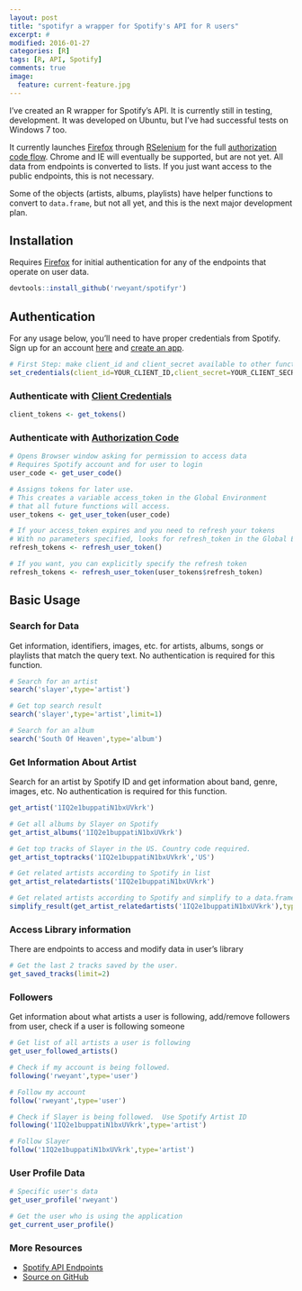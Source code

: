 ```yaml
---
layout: post
title: "spotifyr a wrapper for Spotify's API for R users"
excerpt: #
modified: 2016-01-27
categories: [R]
tags: [R, API, Spotify]
comments: true
image:
  feature: current-feature.jpg
---
```


I've created an R wrapper for Spotify's API.  It is currently still in testing, development.  It was developed on Ubuntu, but I've had successful tests on Windows 7 too. 

It currently launches [Firefox](https://www.mozilla.org/en-US/firefox/new/) through [RSelenium](https://github.com/ropensci/RSelenium) for the full [authorization code flow](https://developer.spotify.com/web-api/authorization-guide/#authorization_code_flow).  Chrome and IE will eventually be supported, but are not yet.  All data from endpoints is converted to lists.  If you just want access to the public endpoints, this is not necessary.  

Some of the objects (artists, albums, playlists) have helper functions to convert to `data.frame`, but not all yet, and this is the next major development plan.

## Installation

Requires [Firefox](https://www.mozilla.org/en-US/firefox/new/) for initial authentication for any of the endpoints that operate on user data.

```r
devtools::install_github('rweyant/spotifyr')
```

## Authentication

For any usage below, you'll need to have proper credentials from Spotify.  Sign up for an account [here](https://developer.spotify.com/) and [create an app](https://developer.spotify.com/my-applications/#!/applications).

```r
# First Step: make client_id and client_secret available to other function
set_credentials(client_id=YOUR_CLIENT_ID,client_secret=YOUR_CLIENT_SECRET)
```

### Authenticate with [Client Credentials](https://developer.spotify.com/web-api/authorization-guide/#client_credentials_flow)

```r
client_tokens <- get_tokens()
```

### Authenticate with [Authorization Code](https://developer.spotify.com/web-api/authorization-guide/#authorization_code_flow)

```r
# Opens Browser window asking for permission to access data
# Requires Spotify account and for user to login
user_code <- get_user_code()

# Assigns tokens for later use.
# This creates a variable access_token in the Global Environment 
# that all future functions will access.
user_tokens <- get_user_token(user_code)

# If your access_token expires and you need to refresh your tokens 
# With no parameters specified, looks for refresh_token in the Global Environment
refresh_tokens <- refresh_user_token()

# If you want, you can explicitly specify the refresh token
refresh_tokens <- refresh_user_token(user_tokens$refresh_token)
```

## Basic Usage

### Search for Data

Get information, identifiers, images, etc. for artists, albums, songs or playlists that match the query text. 
No authentication is required for this function.

```r

# Search for an artist
search('slayer',type='artist')

# Get top search result
search('slayer',type='artist',limit=1)

# Search for an album
search('South Of Heaven',type='album')

```

### Get Information About Artist
Search for an artist by Spotify ID and get information about band, genre, images, etc.
No authentication is required for this function.

```r
get_artist('1IQ2e1buppatiN1bxUVkrk')

# Get all albums by Slayer on Spotify
get_artist_albums('1IQ2e1buppatiN1bxUVkrk')

# Get top tracks of Slayer in the US. Country code required.
get_artist_toptracks('1IQ2e1buppatiN1bxUVkrk','US')

# Get related artists according to Spotify in list 
get_artist_relatedartists('1IQ2e1buppatiN1bxUVkrk')

# Get related artists according to Spotify and simplify to a data.frame
simplify_result(get_artist_relatedartists('1IQ2e1buppatiN1bxUVkrk'),type='artists')
```

### Access Library information

There are endpoints to access and modify data in user's library
```r
# Get the last 2 tracks saved by the user.
get_saved_tracks(limit=2)
```

### Followers

Get information about what artists a user is following, add/remove followers from user, check if a user is following someone

```r
# Get list of all artists a user is following
get_user_followed_artists()

# Check if my account is being followed.
following('rweyant',type='user')

# Follow my account
follow('rweyant',type='user')

# Check if Slayer is being followed.  Use Spotify Artist ID
following('1IQ2e1buppatiN1bxUVkrk',type='artist')

# Follow Slayer
follow('1IQ2e1buppatiN1bxUVkrk',type='artist')

```

### User Profile Data
```r
# Specific user's data
get_user_profile('rweyant')

# Get the user who is using the application
get_current_user_profile()
```


### More Resources

- [Spotify API Endpoints](https://developer.spotify.com/web-api/endpoint-reference/)
- [Source on GitHub](https://github.com/rweyant/spotifyr)

